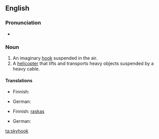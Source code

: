 ==English==

===Pronunciation===
* {{IPA|/ˈskaɪˌhʊk/}}

===Noun===
{{wikipedia}}
{{en-noun}}

# An imaginary [[hook]] suspended in the air.
# A [[helicopter]] that lifts and transports heavy objects suspended by a heavy cable.

====Translations====
{{trans-top|imaginary hook suspended in the air}}
* Finnish: {{t-|fi|avaruuskoukku}}
{{trans-mid}}
* German: {{t-|de|Skyhook|m}}
{{trans-bottom}}

{{trans-top|helicopter that lifts and transports heavy objects}}
* Finnish: [[raskas#Finnish|raskas]] {{t-|fi|kuljetushelikopteri}}
{{trans-mid}}
* German: {{t-|de|Skyhook|m}}
{{trans-bottom}}

[[ta:skyhook]]
